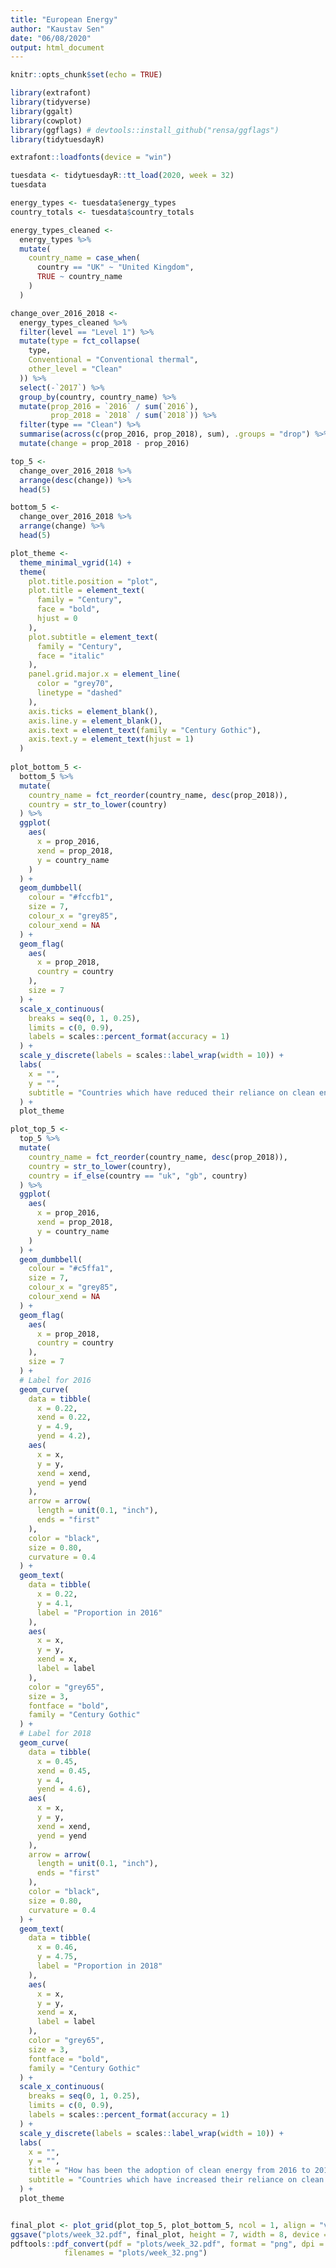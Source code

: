 ```yaml
---
title: "European Energy"
author: "Kaustav Sen"
date: "06/08/2020"
output: html_document
---
```


```r
knitr::opts_chunk$set(echo = TRUE)
```

```r
library(extrafont)
library(tidyverse)
library(ggalt)
library(cowplot)
library(ggflags) # devtools::install_github("rensa/ggflags")
library(tidytuesdayR)

extrafont::loadfonts(device = "win")
```

```r
tuesdata <- tidytuesdayR::tt_load(2020, week = 32)
tuesdata

energy_types <- tuesdata$energy_types
country_totals <- tuesdata$country_totals
```

```r
energy_types_cleaned <- 
  energy_types %>% 
  mutate(
    country_name = case_when(
      country == "UK" ~ "United Kingdom",
      TRUE ~ country_name
    )
  )

change_over_2016_2018 <- 
  energy_types_cleaned %>% 
  filter(level == "Level 1") %>% 
  mutate(type = fct_collapse(
    type,
    Conventional = "Conventional thermal",
    other_level = "Clean"
  )) %>% 
  select(-`2017`) %>% 
  group_by(country, country_name) %>%
  mutate(prop_2016 = `2016` / sum(`2016`),
         prop_2018 = `2018` / sum(`2018`)) %>% 
  filter(type == "Clean") %>% 
  summarise(across(c(prop_2016, prop_2018), sum), .groups = "drop") %>% 
  mutate(change = prop_2018 - prop_2016)

top_5 <- 
  change_over_2016_2018 %>% 
  arrange(desc(change)) %>% 
  head(5)

bottom_5 <- 
  change_over_2016_2018 %>%  
  arrange(change) %>% 
  head(5)
```

```r
plot_theme <- 
  theme_minimal_vgrid(14) +
  theme(
    plot.title.position = "plot",
    plot.title = element_text(
      family = "Century",
      face = "bold",
      hjust = 0
    ),
    plot.subtitle = element_text(
      family = "Century",
      face = "italic"
    ),
    panel.grid.major.x = element_line(
      color = "grey70",
      linetype = "dashed"
    ),
    axis.ticks = element_blank(),
    axis.line.y = element_blank(),
    axis.text = element_text(family = "Century Gothic"),
    axis.text.y = element_text(hjust = 1)
  )
  
plot_bottom_5 <-
  bottom_5 %>% 
  mutate(
    country_name = fct_reorder(country_name, desc(prop_2018)),
    country = str_to_lower(country)
  ) %>%
  ggplot(
    aes(
      x = prop_2016, 
      xend = prop_2018, 
      y = country_name
    )
  ) +
  geom_dumbbell(
    colour = "#fccfb1", 
    size = 7,
    colour_x = "grey85",
    colour_xend = NA
  ) +
  geom_flag(
    aes(
      x = prop_2018, 
      country = country
    ), 
    size = 7
  ) +
  scale_x_continuous(
    breaks = seq(0, 1, 0.25),
    limits = c(0, 0.9),
    labels = scales::percent_format(accuracy = 1)
  ) +
  scale_y_discrete(labels = scales::label_wrap(width = 10)) +
  labs(
    x = "",
    y = "",
    subtitle = "Countries which have reduced their reliance on clean energy"
  ) +
  plot_theme

plot_top_5 <-
  top_5 %>% 
  mutate(
    country_name = fct_reorder(country_name, desc(prop_2018)),
    country = str_to_lower(country),
    country = if_else(country == "uk", "gb", country)
  ) %>%
  ggplot(
    aes(
      x = prop_2016, 
      xend = prop_2018, 
      y = country_name
    )
  ) +
  geom_dumbbell(
    colour = "#c5ffa1", 
    size = 7,
    colour_x = "grey85",
    colour_xend = NA
  ) +
  geom_flag(
    aes(
      x = prop_2018, 
      country = country
    ), 
    size = 7
  ) +
  # Label for 2016
  geom_curve(
    data = tibble(
      x = 0.22,
      xend = 0.22,
      y = 4.9,
      yend = 4.2),
    aes(
      x = x,
      y = y,
      xend = xend,
      yend = yend
    ),
    arrow = arrow(
      length = unit(0.1, "inch"),
      ends = "first"
    ),
    color = "black",
    size = 0.80,
    curvature = 0.4
  ) +
  geom_text(
    data = tibble(
      x = 0.22,
      y = 4.1,
      label = "Proportion in 2016"
    ),
    aes(
      x = x,
      y = y,
      xend = x,
      label = label
    ),
    color = "grey65",
    size = 3,
    fontface = "bold",
    family = "Century Gothic"
  ) +
  # Label for 2018
  geom_curve(
    data = tibble(
      x = 0.45,
      xend = 0.45,
      y = 4,
      yend = 4.6),
    aes(
      x = x,
      y = y,
      xend = xend,
      yend = yend
    ),
    arrow = arrow(
      length = unit(0.1, "inch"),
      ends = "first"
    ),
    color = "black",
    size = 0.80,
    curvature = 0.4
  ) +
  geom_text(
    data = tibble(
      x = 0.46,
      y = 4.75,
      label = "Proportion in 2018"
    ),
    aes(
      x = x,
      y = y,
      xend = x,
      label = label
    ),
    color = "grey65",
    size = 3,
    fontface = "bold",
    family = "Century Gothic"
  ) +
  scale_x_continuous(
    breaks = seq(0, 1, 0.25),
    limits = c(0, 0.9),
    labels = scales::percent_format(accuracy = 1)
  ) +
  scale_y_discrete(labels = scales::label_wrap(width = 10)) +
  labs(
    x = "",
    y = "",
    title = "How has been the adoption of clean energy from 2016 to 2018?",
    subtitle = "Countries which have increased their reliance on clean energy"
  ) +
  plot_theme


final_plot <- plot_grid(plot_top_5, plot_bottom_5, ncol = 1, align = "v")
ggsave("plots/week_32.pdf", final_plot, height = 7, width = 8, device = cairo_pdf)
pdftools::pdf_convert(pdf = "plots/week_32.pdf", format = "png", dpi = 300, 
            filenames = "plots/week_32.png")
```
